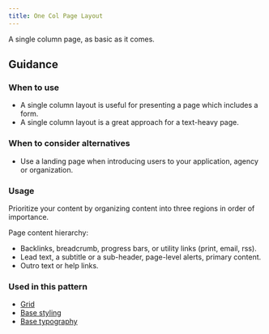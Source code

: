 ```yaml
---
title: One Col Page Layout
---
```


A single column page, as basic as it comes.

<StorybookExample
  componentName="one-col-page-layout"
  storyId="patterns-one-column-page-layout--one-column-page-layout"
/>

## Guidance

### When to use

- A single column layout is useful for presenting a page which includes a form.
- A single column layout is a great approach for a text-heavy page.


### When to consider alternatives

- Use a landing page when introducing users to your application, agency or organization.

### Usage

Prioritize your content by organizing content into three regions in order of importance.

Page content hierarchy:
- Backlinks, breadcrumb, progress bars, or utility links (print, email, rss).
- Lead text, a subtitle or a sub-header, page-level alerts, primary content.
- Outro text or help links.

### Used in this pattern

- [Grid](/utilities/layout-grid/)
- [Base styling](/foundation/base/)
- [Base typography](/foundation/typography/)